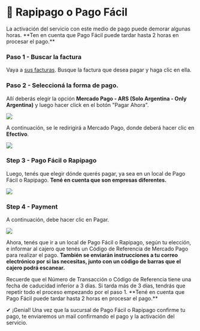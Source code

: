 # 📍 Rapipago o Pago Fácil


<Callout type="warning">
La activación del servicio con este medio de pago puede demorar algunas horas. **Ten en cuenta que Pago Fácil puede tardar hasta 2 horas en procesar el pago.**
</Callout>

<Steps>

### Paso 1 - Buscar la factura
Vaya a [sus facturas](https://billing.vexyhost.com/clientarea.php?action=invoices). Busque la factura que desea pagar y haga clic en ella.

### Paso 2 - Seleccioná la forma de pago.
Allí deberás elegir la opción **Mercado Pago - ARS (Solo Argentina - Only Argentina)** y luego hacer click en el botón "Pagar Ahora".

![](https://i.imgur.com/fIn2PPK.png)

A continuación, se le redirigirá a Mercado Pago, donde deberá hacer clic en **Efectivo**.

![](https://i.imgur.com/3nKNcJl.png)

### Step 3 - Pago Fácil o Rapipago

Luego, tenés que elegir dónde querés pagar, ya sea en un local de Pago Fácil o Rapipago. **Tené en cuenta que son empresas diferentes.**

![](https://i.imgur.com/rk14wz8.png)

### Step 4 - Payment
A continuación, debe hacer clic en Pagar.

![](https://i.imgur.com/RmFK8ZB.png)

Ahora, tenés que ir a un local de Pago Fácil o Rapipago, según tu elección, e informar al cajero que tenés un Código de Referencia de Mercado Pago para realizar el pago. **También se enviarán instrucciones a tu correo electrónico por si las necesitas, junto con un código de barras que el cajero podrá escanear.**

<Callout type="warning">
Recuerde que el Número de Transacción o Código de Referencia tiene una fecha de caducidad inferior a 3 días. Si tarda más de 3 días, tendrás que repetir todo el proceso empezando por el paso 1. **Tené en cuenta que Pago Fácil puede tardar hasta 2 horas en procesar el pago.**
</Callout>

</Steps>

✔ ¡Genial! Una vez que la sucursal de Pago Fácil o Rapipago confirme tu pago, te enviaremos un mail confirmando el pago y la activación del servicio.
